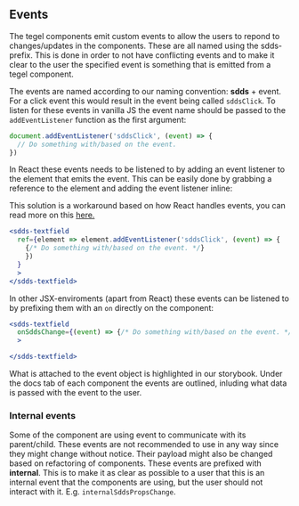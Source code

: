 <Meta title="Intro/Tegel - Events" />


## Events

The tegel components emit custom events to allow the users to repond to changes/updates in the components. These are all named using the 
sdds-prefix. This is done in order to not have conflicting events and to make it clear to the user the specified event is something that is emitted
from a tegel component.

The events are named according to our naming convention: **sdds** + event.
For a click event this would result in the event being called `sddsClick`. To listen for these events in vanilla JS the event name
should be passed to the `addEventListener` function as the first argument:
```javascript
document.addEventListener('sddsClick', (event) => {
  // Do something with/based on the event.
})
```

In React these events needs to be listened to by adding an event listener to the element that emits the event. This can be easily done by
grabbing a reference to the element and adding the event listener inline:

This solution is a workaround based on how React handles events, you can read more on this [here.](https://reactjs.org/docs/events.html)

```jsx
<sdds-textfield
  ref={element => element.addEventListener('sddsClick', (event) => {
    {/* Do something with/based on the event. */}
    })
  }
  >
</sdds-textfield>
```

In other JSX-enviroments (apart from React) these events can be listened to by prefixing them with an `on` directly on the component:
```jsx
<sdds-textfield
  onSddsChange={(event) => {/* Do something with/based on the event. */}}
  >

</sdds-textfield>
```


What is attached to the event object is highlighted in our storybook. Under the docs tab of each component the events are outlined,
inluding what data is passed with the event to the user.

### Internal events

Some of the component are using event to communicate with its parent/child. These events are not recommended to use in any way since
they might change without notice. Their payload might also be changed based on refactoring of components. These events are prefixed
with **internal**. This is to make it as clear as possible to a user that this is an internal event that the components are using,
but the user should not interact with it. E.g. `internalSddsPropsChange`.
